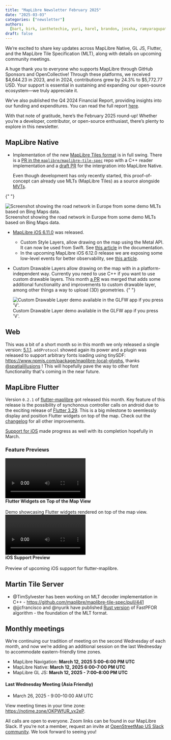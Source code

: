 ```yaml
---
title: "MapLibre Newsletter February 2025"
date: "2025-03-03"
categories: ["newsletter"]
authors:
  [bart, birk, ianthetechie, yuri, harel, brandon, josxha, ramyaragupathy]
draft: false
---
```



We’re excited to share key updates across MapLibre Native, GL JS, Flutter, and the MapLibre Tile Specification (MLT), along with details on upcoming community meetings.

A huge thank you to everyone who supports MapLibre through GitHub Sponsors and OpenCollective! Through these platforms, we received $4,644.23 in 2023, and in 2024, contributions grew by 24.3% to $5,772.77 USD. Your support is essential in sustaining and expanding our open-source ecosystem—we truly appreciate it.

We’ve also published the Q4 2024 Financial Report, providing insights into our funding and expenditures. You can read the full report [here](https://maplibre.org/about/reports/Financial-Report-Q4-2024.pdf).

With that note of gratitude, here’s the February 2025 round-up! Whether you’re a developer, contributor, or open-source enthusiast, there’s plenty to explore in this newsletter.

## MapLibre Native

- Implementation of the new [MapLibre Tiles format](https://github.com/maplibre/maplibre-tile-spec#maplibre-tiles-mlt) is in full swing. There is a [PR in the `maplibre/maplibre-tile-spec`](https://github.com/maplibre/maplibre-tile-spec/pull/441) repo with a C++ reader implementation and a [draft PR](https://github.com/maplibre/maplibre-native/pull/3246) for the intergration into MapLibre Native.

  Even though development has only recently started, this proof-of-concept can already use MLTs (MapLibre Tiles) as a source alongside [MVTs](https://github.com/mapbox/vector-tile-spec).

{" "}

<div
  style={{
    display: "flex",
    justifyContent: "center",
    flexDirection: "column",
    alignItems: "center",
  }}
>
  <Image
    src={mlt_road_network_demo}
    style={{
      maxWidth: "550px",
      width: "100%",
      height: "auto",
      display: "inline-block",
    }}
    alt="Screenshot showing the road network in Europe from some demo MLTs based on Bing Maps data."
  />
  <div
    style={{
      fontSize: "0.9em",
      color: "#666",
      marginTop: "8px",
      textAlign: "center",
    }}
  >
    Screenshot showing the road network in Europe from some demo MLTs based on
    Bing Maps data.
  </div>
</div>

- [MapLibre iOS 6.11.0](https://github.com/maplibre/maplibre-native/releases/tag/ios-v6.11.0) was released.

  - Custom Style Layers, allow drawing on the map using the Metal API. It can now be used from Swift. See [this article](https://maplibre.org/maplibre-native/ios/latest/documentation/maplibre-native-for-ios/customstylelayerexample) in the documentation.
  - In the upcoming MapLibre iOS 6.12.0 release we are exposing some low-level events for better observability, see [this article](https://maplibre.org/maplibre-native/ios/latest/documentation/maplibre-native-for-ios/observerexample).

- Custom Drawable Layers allow drawing on the map with in a platform-independent way. Currently you need to use C++ if you want to use custom drawable layers. This month [a PR](https://github.com/maplibre/maplibre-native/pull/3210) was merged that adds some additional functionality and improvements to custom drawable layer, among other things a way to upload (3D) geometries.
  {" "}
  <div
    style={{
      display: "flex",
      justifyContent: "center",
      flexDirection: "column",
      alignItems: "center",
    }}
  >
    <Image
      src={custom_draw_layer_demo}
      style={{
        maxWidth: "550px",
        width: "100%",
        height: "auto",
        display: "inline-block",
      }}
      alt="Custom Drawable Layer demo available in the GLFW app if you press 'V'."
    />
    <div
      style={{
        fontSize: "0.9em",
        color: "#666",
        marginTop: "8px",
        textAlign: "center",
      }}
    >
      Custom Drawable Layer demo available in the GLFW app if you press 'V'.
    </div>
  </div>

## Web

This was a bit of a short month so in this month we only released a single version: [5.1.1](https://github.com/maplibre/maplibre-gl-js/releases/tag/v5.1.1).
`addProtocol` showed again its power and a plugin was released to support arbitrary fonts loading using tinySDF: https://www.npmjs.com/package/maplibre-local-glyphs, thanks [@spatialillusions](https://github.com/spatialillusions)
! This will hopefully pave the way to other font functionality that's coming in the near future.

## MapLibre Flutter

Version `0.2.1` of [flutter-maplibre](https://github.com/josxha/flutter-maplibre) got released this month. Key feature of this release is the possibility of synchonous controller calls on android due to the exciting release of [Flutter 3.29](https://medium.com/flutter/whats-new-in-flutter-3-29-f90c380c2317). This is a big milestone to seemlessly display and position Flutter widgets on top of the map. Check out the [changelog](https://github.com/josxha/flutter-maplibre/blob/main/CHANGELOG.md#021) for all other improvements.

[Support for iOS](https://github.com/josxha/flutter-maplibre/issues/26) made progress as well with its completion hopefully in March.

### Feature Previews

<div
  style={{
    display: "flex",
    justifyContent: "center",
    gap: "20px",
    flexWrap: "wrap",
  }}
>
  <div style={{ textAlign: "center", maxWidth: "48%" }}>
    <video src={flutter_preview} controls style="width: 50%;"></video>
    <div style={{ fontSize: "0.9em", color: "#666", marginTop: "8px" }}>
      <strong>Flutter Widgets on Top of the Map View</strong>
      <br></br>
      Demo showcasing Flutter widgets rendered on top of the map view.
    </div>
  </div>
  <div style={{ textAlign: "center", maxWidth: "48%" }}>
    <video src={flutter_ios_preview} controls style="width: 50%;"></video>
    <div style={{ fontSize: "0.9em", color: "#666", marginTop: "8px" }}>
      <strong>iOS Support Preview</strong>
      <br></br>
      Preview of upcoming iOS support for flutter-maplibre.
    </div>
  </div>
</div>

## Martin Tile Server

- @TimSylvester has been working on MLT decoder implementation in C++ - https://github.com/maplibre/maplibre-tile-spec/pull/441
- @jjcfrancisco and @nyurik have published [Rust version](https://crates.io/crates/fastpfor) of FastPFOR algorithm - the foundation of the MLT format.

## Monthly meetings

We’re continuing our tradition of meeting on the second Wednesday of each month, and now we’re adding an additional session on the last Wednesday to accommodate eastern-friendly time zones.

- MapLibre Navigation: **March 12, 2025 5:00–6:00 PM UTC**
- MapLibre Native: **March 12, 2025 6:00–7:00 PM UTC**
- MapLibre GL JS: **March 12, 2025 - 7:00–8:00 PM UTC**

#### Last Wednesday Meeting (Asia Friendly)

- March 26, 2025 - 9:00–10:00 AM UTC

View meeting times in your time zone: https://notime.zone/OKPWfUR_vx2eP.

All calls are open to everyone. Zoom links can be found in our MapLibre Slack. If you’re not a member, request an invite at [OpenStreetMap US Slack community](https://slack.openstreetmap.us/). We look forward to seeing you!
